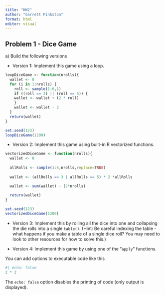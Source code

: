 ```yaml
---
title: "HW2"
author: "Garrett Pinkston"
format: html
editor: visual
---
```


## **Problem 1 - Dice Game**

a\) Build the following versions

-   Version 1: Implement this game using a loop.

```r

loopDiceGame <- function(nrolls){
  wallet <- 0
  for (i in 1:nrolls) {
    roll <- sample(1:6,1)
    if ((roll == 3) || (roll == 5)) {
    wallet <- wallet + (2 * roll)
    }
    wallet <- wallet - 2
  }
  return(wallet)
}

set.seed(123)
loopDiceGame(1200)
```

-   Version 2: Implement this game using built-in R vectorized functions.

```r

vectorizedDiceGame <- function(nrolls){
  wallet <- 0
  
  allRolls <- sample(1:6,nrolls,replace=TRUE)
  
  wallet <- (allRolls == 3 | allRolls == 5) * 2 *allRolls

  wallet <- sum(wallet) - (2*nrolls)
  
  return(wallet)
}

set.seed(123)
vectorizedDiceGame(1200)
```

-   Version 3: Implement this by rolling all the dice into one and collapsing the die rolls into a single `table()`. (Hint: Be careful indexing the table - what happens if you make a table of a single dice roll? You may need to look to other resources for how to solve this.)

-   Version 4: Implement this game by using one of the “`apply`” functions.

You can add options to executable code like this

```r
#| echo: false
2 * 2
```

The `echo: false` option disables the printing of code (only output is displayed).
